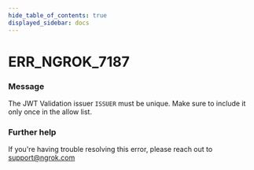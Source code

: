 ```yaml
---
hide_table_of_contents: true
displayed_sidebar: docs
---
```



# ERR_NGROK_7187

### Message

The JWT Validation issuer `ISSUER` must be unique. Make sure to include it only once in the allow list.

<ErrorDetails error="err_ngrok_7187" />

### Further help

If you're having trouble resolving this error, please reach out to [support@ngrok.com](mailto:support@ngrok.com?subject=Help%20with%20ERR_NGROK_7187)

